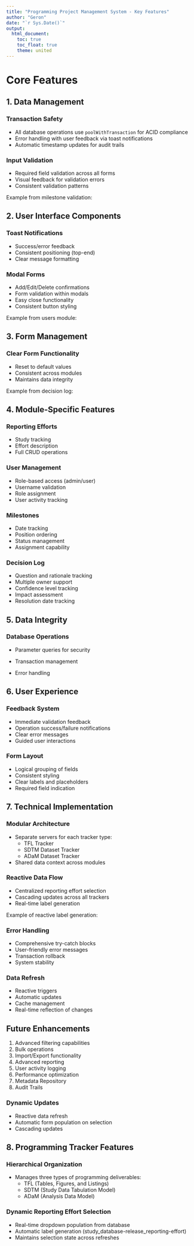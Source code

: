 ```yaml
---
title: "Programming Project Management System - Key Features"
author: "Geron"
date: "`r Sys.Date()`"
output: 
  html_document:
    toc: true
    toc_float: true
    theme: united
---
```


# Core Features

## 1. Data Management

### Transaction Safety

-   All database operations use `poolWithTransaction` for ACID compliance
-   Error handling with user feedback via toast notifications
-   Automatic timestamp updates for audit trails

### Input Validation

-   Required field validation across all forms
-   Visual feedback for validation errors
-   Consistent validation patterns

Example from milestone validation:

## 2. User Interface Components

### Toast Notifications

-   Success/error feedback
-   Consistent positioning (top-end)
-   Clear message formatting

### Modal Forms

-   Add/Edit/Delete confirmations
-   Form validation within modals
-   Easy close functionality
-   Consistent button styling

Example from users module:

## 3. Form Management

### Clear Form Functionality

-   Reset to default values
-   Consistent across modules
-   Maintains data integrity

Example from decision log:

## 4. Module-Specific Features

### Reporting Efforts

-   Study tracking
-   Effort description
-   Full CRUD operations

### User Management

-   Role-based access (admin/user)
-   Username validation
-   Role assignment
-   User activity tracking

### Milestones

-   Date tracking
-   Position ordering
-   Status management
-   Assignment capability

### Decision Log

-   Question and rationale tracking
-   Multiple owner support
-   Confidence level tracking
-   Impact assessment
-   Resolution date tracking

## 5. Data Integrity

### Database Operations

-   Parameter queries for security

-   Transaction management

-   Error handling

## 6. User Experience

### Feedback System

-   Immediate validation feedback
-   Operation success/failure notifications
-   Clear error messages
-   Guided user interactions

### Form Layout

-   Logical grouping of fields
-   Consistent styling
-   Clear labels and placeholders
-   Required field indication

## 7. Technical Implementation

### Modular Architecture

-   Separate servers for each tracker type:
    -   TFL Tracker
    -   SDTM Dataset Tracker
    -   ADaM Dataset Tracker
-   Shared data context across modules

### Reactive Data Flow

-   Centralized reporting effort selection
-   Cascading updates across all trackers
-   Real-time label generation

Example of reactive label generation:

### Error Handling

-   Comprehensive try-catch blocks
-   User-friendly error messages
-   Transaction rollback
-   System stability

### Data Refresh

-   Reactive triggers
-   Automatic updates
-   Cache management
-   Real-time reflection of changes

## Future Enhancements

1.  Advanced filtering capabilities
2.  Bulk operations
3.  Import/Export functionality
4.  Advanced reporting
5.  User activity logging
6.  Performance optimization
7.  Metadata Repository
8.  Audit Trails

### Dynamic Updates

-   Reactive data refresh
-   Automatic form population on selection
-   Cascading updates

## 8. Programming Tracker Features

### Hierarchical Organization
- Manages three types of programming deliverables:
  - TFL (Tables, Figures, and Listings)
  - SDTM (Study Data Tabulation Model)
  - ADaM (Analysis Data Model)

### Dynamic Reporting Effort Selection
- Real-time dropdown population from database
- Automatic label generation (study_database-release_reporting-effort)
- Maintains selection state across refreshes

